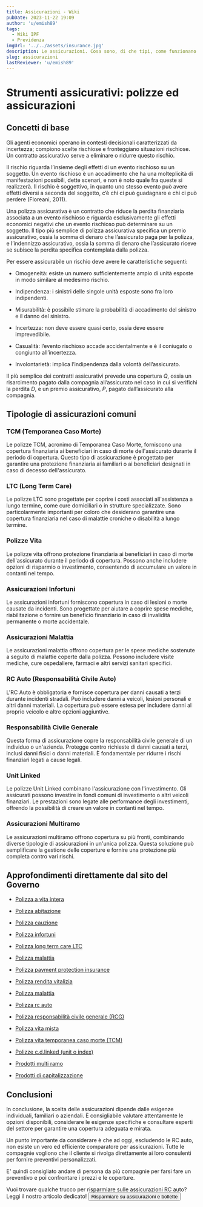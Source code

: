 ```yaml
---
title: Assicurazioni - Wiki
pubDate: 2023-11-22 19:09
author: 'u/emish89'
tags:
  - Wiki IPF
  - Previdenza
imgUrl: '../../assets/insurance.jpg'
description: Le assicurazioni. Cosa sono, di che tipi, come funzionano e come sceglierle. 
slug: assicurazioni
lastReviewer: 'u/emish89'
---
```


# **Strumenti assicurativi: polizze ed assicurazioni**

## **Concetti di base**

Gli agenti economici operano in contesti decisionali caratterizzati da incertezza; compiono scelte rischiose e fronteggiano situazioni rischiose. 
Un contratto assicurativo serve a eliminare o ridurre questo rischio.

Il rischio riguarda l’insieme degli effetti di un evento rischioso su un soggetto. 
Un evento rischioso è un accadimento che ha una molteplicità di manifestazioni possibili, dette scenari, e non è noto quale fra queste si realizzerà. 
Il rischio è soggettivo, in quanto uno stesso evento può avere effetti diversi a seconda del soggetto, c’è chi ci può guadagnare e chi ci può perdere (Floreani, 2011).

Una polizza assicurativa è un contratto che riduce la perdita finanziaria associata a un evento rischioso e riguarda esclusivamente gli effetti economici negativi 
che un evento rischioso può determinare su un soggetto. 
Il tipo più semplice di polizza assicurativa specifica un premio assicurativo, ossia la somma di denaro che l’assicurato paga per la polizza, 
e l’indennizzo assicurativo, ossia la somma di denaro che l’assicurato riceve se subisce la perdita specifica contemplata dalla polizza.

Per essere assicurabile un rischio deve avere le caratteristiche seguenti:

- Omogeneità: esiste un numero sufficientemente ampio di unità esposte in modo similare al medesimo rischio.

- Indipendenza: i sinistri delle singole unità esposte sono fra loro indipendenti.

- Misurabilità: è possibile stimare la probabilità di accadimento del sinistro e il danno del sinistro.

- Incertezza: non deve essere quasi certo, ossia deve essere imprevedibile.

- Casualità: l’evento rischioso accade accidentalmente e è il coniugato o congiunto all’incertezza.

- Involontarietà: implica l’indipendenza dalla volontà dell’assicurato.

Il più semplice dei contratti assicurativi prevede una copertura _Q_, ossia un risarcimento pagato dalla compagnia all’assicurato
nel caso in cui si verifichi la perdita _D_, e un premio assicurativo, _P_, pagato dall’assicurato alla compagnia.


## **Tipologie di assicurazioni comuni**

### TCM (Temporanea Caso Morte)

Le polizze TCM, acronimo di Temporanea Caso Morte, forniscono una copertura finanziaria ai beneficiari in caso di morte dell'assicurato durante il periodo di copertura. 
Questo tipo di assicurazione è progettato per garantire una protezione finanziaria ai familiari o ai beneficiari designati in caso di decesso dell'assicurato.

### LTC (Long Term Care)

Le polizze LTC sono progettate per coprire i costi associati all'assistenza a lungo termine, come cure domiciliari o in strutture specializzate. 
Sono particolarmente importanti per coloro che desiderano garantire una copertura finanziaria nel caso di malattie croniche o disabilità a lungo termine.

### Polizze Vita

Le polizze vita offrono protezione finanziaria ai beneficiari in caso di morte dell'assicurato durante il periodo di copertura.
Possono anche includere opzioni di risparmio o investimento, consentendo di accumulare un valore in contanti nel tempo.

### Assicurazioni Infortuni

Le assicurazioni infortuni forniscono copertura in caso di lesioni o morte causate da incidenti. 
Sono progettate per aiutare a coprire spese mediche, riabilitazione o fornire un beneficio finanziario in caso di invalidità permanente o morte accidentale.

### Assicurazioni Malattia

Le assicurazioni malattia offrono copertura per le spese mediche sostenute a seguito di malattie coperte dalla polizza. 
Possono includere visite mediche, cure ospedaliere, farmaci e altri servizi sanitari specifici.

### RC Auto (Responsabilità Civile Auto)

L'RC Auto è obbligatoria e fornisce copertura per danni causati a terzi durante incidenti stradali. 
Può includere danni a veicoli, lesioni personali e altri danni materiali. La copertura può essere estesa per includere danni al proprio veicolo e altre opzioni aggiuntive.

### Responsabilità Civile Generale

Questa forma di assicurazione copre la responsabilità civile generale di un individuo o un'azienda. 
Protegge contro richieste di danni causati a terzi, inclusi danni fisici o danni materiali. È fondamentale per ridurre i rischi finanziari legati a cause legali.

### Unit Linked

Le polizze Unit Linked combinano l'assicurazione con l'investimento. 
Gli assicurati possono investire in fondi comuni di investimento o altri veicoli finanziari. 
Le prestazioni sono legate alle performance degli investimenti, offrendo la possibilità di creare un valore in contanti nel tempo.

### Assicurazioni Multiramo

Le assicurazioni multiramo offrono copertura su più fronti, combinando diverse tipologie di assicurazioni in un'unica polizza. 
Questa soluzione può semplificare la gestione delle coperture e fornire una protezione più completa contro vari rischi.


## Approfondimenti direttamente dal sito del Governo

- [Polizza a vita intera](http://www.quellocheconta.gov.it/it/strumenti/assicurativi/polizza-vita-intera)

- [Polizza abitazione](http://www.quellocheconta.gov.it/it/strumenti/assicurativi/polizza-abitazione)

- [Polizza cauzione](http://www.quellocheconta.gov.it/it/strumenti/assicurativi/polizza-cauzione)

- [Polizza infortuni](http://www.quellocheconta.gov.it/it/strumenti/assicurativi/polizza-infortuni)

- [Polizza long term care LTC](http://www.quellocheconta.gov.it/it/strumenti/assicurativi/polizza-long-term-care-LTC)

- [Polizza malattia](http://www.quellocheconta.gov.it/it/strumenti/assicurativi/polizza-malattia)

- [Polizza payment protection insurance](http://www.quellocheconta.gov.it/it/strumenti/assicurativi/polizza-payment-protection-insurance)

- [Polizza rendita vitalizia](http://www.quellocheconta.gov.it/it/strumenti/assicurativi/polizza-rendita-vitalizia)

- [Polizza malattia](http://www.quellocheconta.gov.it/it/strumenti/assicurativi/polizza-malattia)

- [Polizza rc auto](http://www.quellocheconta.gov.it/it/strumenti/assicurativi/polizza-rc-auto)

- [Polizza responsabilità civile generale (RCG)](http://www.quellocheconta.gov.it/it/strumenti/assicurativi/polizza-responsabilita-civile-generale)

- [Polizza vita mista](http://www.quellocheconta.gov.it/it/strumenti/assicurativi/polizza-vita-mista)

- [Polizza vita temporanea caso morte (TCM)](http://www.quellocheconta.gov.it/it/strumenti/assicurativi/polizza-vita-temporanea-caso-morte)

- [Polizze c.d.linked (unit o index)](http://www.quellocheconta.gov.it/it/strumenti/assicurativi/polizze-linked)

- [Prodotti multi ramo](http://www.quellocheconta.gov.it/it/strumenti/assicurativi/prodotti-multiramo)

- [Prodotti di capitalizzazione](http://www.quellocheconta.gov.it/it/strumenti/assicurativi/polizza-capitalizzazione)


## Conclusioni

In conclusione, la scelta delle assicurazioni dipende dalle esigenze individuali, familiari o aziendali. 
È consigliabile valutare attentamente le opzioni disponibili, considerare le esigenze specifiche e consultare esperti del settore per garantire una copertura adeguata e mirata.

Un punto importante da considerare è che ad oggi, escludendo le RC auto, non esiste un vero ed efficiente comparatore per assicurazioni.
Tutte le compagnie vogliono che il cliente si rivolga direttamente ai loro consulenti per fornire preventivi personalizzati.

E' quindi consigliato andare di persona da più compagnie per farsi fare un preventivo e poi confrontare i prezzi e le coperture.

Vuoi trovare qualche trucco per risparmiare sulle assicurazioni RC auto? Leggi il nostro articolo dedicato!
    <a href='/blog/consigli-risparmio'>
          <button className='brutal-btn p-4 sanchez' name='button'>
              <span>Risparmiare su assicurazioni e bollette</span>
              </button>
          </a>